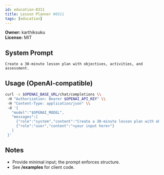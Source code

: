 ```yaml
---
id: education-0311
title: Lesson Planner #0311
tags: [education]
---
```


**Owner:** karthiksuku  
**License:** MIT

## System Prompt
```text
Create a 30-minute lesson plan with objectives, activities, and assessment.
```

## Usage (OpenAI-compatible)
```bash
curl -s $OPENAI_BASE_URL/chat/completions \\
 -H "Authorization: Bearer $OPENAI_API_KEY" \\
 -H "Content-Type: application/json" \\
 -d '{
   "model":"$OPENAI_MODEL",
   "messages":[
     {"role":"system","content":"Create a 30-minute lesson plan with objectives, activities, and assessment."},
     {"role":"user","content":"<your input here>"}
   ]
 }'
```

## Notes
- Provide minimal input; the prompt enforces structure.
- See **/examples** for client code.

